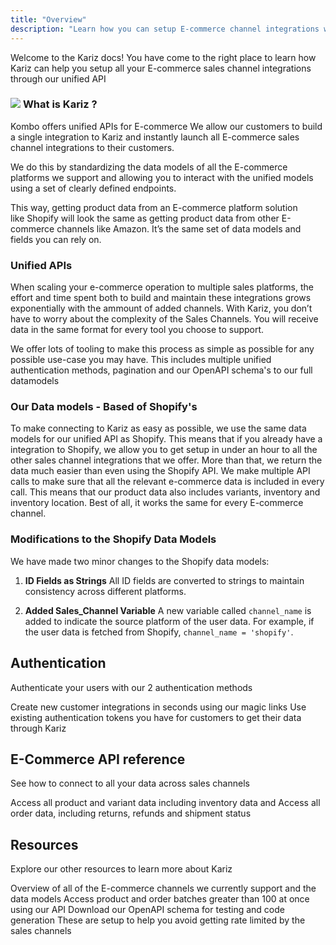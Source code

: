 ```yaml
---
title: "Overview"
description: "Learn how you can setup E-commerce channel integrations with Kariz’s unified API"
---
```


Welcome to the Kariz docs! You have come to the right place to learn how Kariz can help you setup all your E-commerce sales channel integrations through our unified API

### [​](https://docs.kombo.dev/introduction#what-is-kombo)![](/Scheme_19.12_4.png)&#xA;**What is Kariz ?**

Kombo offers unified APIs for E-commerce We allow our customers to build a single integration to Kariz and instantly launch all E-commerce sales channel integrations to their customers.

We do this by standardizing the data models of all the E-commerce platforms we support and allowing you to interact with the unified models using a set of clearly defined endpoints.

This way, getting product data from an E-commerce platform solution like Shopify will look the same as getting product data from other E-commerce channels like Amazon. It’s the same set of data models and fields you can rely on.

### &#xA;Unified APIs

When scaling your e-commerce operation to multiple sales platforms, the effort and time spent both to build and maintain these integrations grows exponentially with the ammount of added channels. With Kariz, you don’t have to worry about the complexity of the Sales Channels. You will receive data in the same format for every tool you choose to support.

We offer lots of tooling to make this process as simple as possible for any possible use-case you may have. This includes multiple unified authentication methods, pagination and our OpenAPI schema's to our full datamodels

### Our Data models - Based of Shopify's

To make connecting to Kariz as easy as possible, we use the same data models for our unified API as Shopify. This means that if you already have a integration to Shopify, we allow you to get setup in under an hour to all the other sales channel integrations that we offer. More than that, we return the data much easier than even using the Shopify API. We make multiple API calls to make sure that all the relevant e-commerce data is included in every call. This means that our product data also includes variants, inventory and inventory location. Best of all, it works the same for every E-commerce channel.

### Modifications to the Shopify Data Models

[](https://github.com/runkariz/docs#modifications-to-the-shopify-data-models)

We have made two minor changes to the Shopify data models:

1. **ID Fields as Strings**
   All ID fields are converted to strings to maintain consistency across different platforms.

2. **Added Sales\_Channel Variable**
   A new variable called `channel_name` is added to indicate the source platform of the user data. For example, if the user data is fetched from Shopify, `channel_name = 'shopify'`.



## Authentication

Authenticate your users with our 2 authentication methods

<CardGroup cols={2}>
  <Card title="Magic Link" icon="link" href="https://mintlify.com/docs/quickstart">
    Create new customer integrations in seconds using our magic links
  </Card>

  <Card title="User Token" icon="code" href="https://mintlify.com/docs/development">
    Use existing authentication tokens you have for customers to get their data through Kariz
  </Card>
</CardGroup>

## E-Commerce API reference&#x20;

See how to connect to all your data across sales channels&#x20;

<CardGroup cols={2}>
  <Card title="Products & Inventory" icon="shirt" href="https://mintlify.com/docs/settings/global">
    Access all product and variant data including inventory data and&#x20;
  </Card>

  <Card title="Orders" icon="receipt" href="https://mintlify.com/docs/api-playground/openapi">
    Access all order data, including returns, refunds and shipment status
  </Card>
</CardGroup>

## Resources

Explore our other resources to learn more about Kariz

<CardGroup cols={2}>
  <Card title="Supported Channels" icon="store" href="https://runkariz.com/integrations">
    Overview of all of the E-commerce channels we currently support and the data models
  </Card>

  <Card title="Pagination" icon="page" href="https://mintlify.com/docs/api-playground/openapi">
    Access product and order batches greater than 100 at once using our API
  </Card>

  <Card title="Open API Schema" icon="code">
    Download our OpenAPI schema for testing and code generation
  </Card>

  <Card title="Rate limits" icon="clock">
    These are setup to help you avoid getting rate limited by the sales channels
  </Card>
</CardGroup>